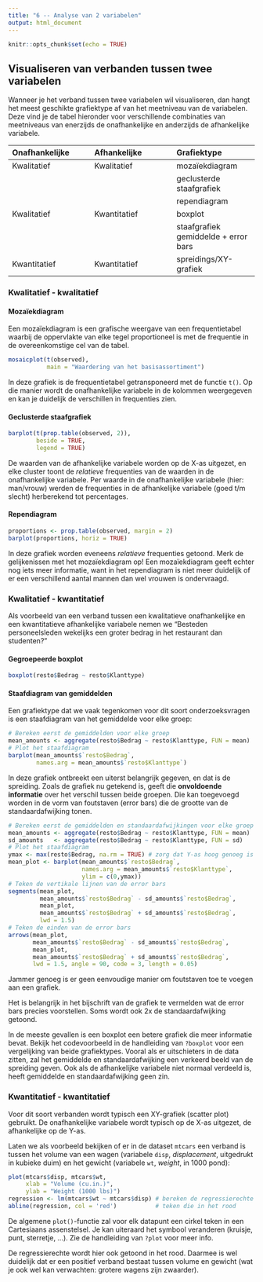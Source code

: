 ```yaml
---
title: "6 -- Analyse van 2 variabelen"
output: html_document
---
```


```r
knitr::opts_chunk$set(echo = TRUE)
```

## Visualiseren van verbanden tussen twee variabelen

Wanneer je het verband tussen twee variabelen wil visualiseren, dan hangt het meest geschikte grafiektype af van het meetniveau van de variabelen. Deze vind je de tabel hieronder voor verschillende combinaties van meetniveaus van enerzijds de onafhankelijke en anderzijds de afhankelijke variabele.

| Onafhankelijke | Afhankelijke | Grafiektype                           |
| :---           | :---         | :---                                  |
| Kwalitatief    | Kwalitatief  | mozaïekdiagram                        |
|                |              | geclusterde staafgrafiek              |
|                |              | rependiagram                          |
| Kwalitatief    | Kwantitatief | boxplot                               |
|                |              | staafgrafiek gemiddelde + error bars  |
| Kwantitatief   | Kwantitatief | spreidings/XY-grafiek                 |

### Kwalitatief - kwalitatief

#### Mozaïekdiagram

Een mozaïekdiagram is een grafische weergave van een frequentietabel waarbij de oppervlakte van elke tegel proportioneel is met de frequentie in de overeenkomstige cel van de tabel.

```r
mosaicplot(t(observed),
           main = "Waardering van het basisassortiment")
```

In deze grafiek is de frequentietabel getransponeerd met de functie `t()`. Op die manier wordt de onafhankelijke variabele in de kolommen weergegeven en kan je duidelijk de verschillen in frequenties zien.

#### Geclusterde staafgrafiek

```r
barplot(t(prop.table(observed, 2)),
        beside = TRUE,
        legend = TRUE)
```

De waarden van de afhankelijke variabele worden op de X-as uitgezet, en elke cluster toont de *relatieve* frequenties van de waarden in de onafhankelijke variabele. Per waarde in de onafhankelijke variabele (hier: man/vrouw) werden de frequenties in de afhankelijke variabele (goed t/m slecht) herberekend tot percentages.

#### Rependiagram

```r
proportions <- prop.table(observed, margin = 2)
barplot(proportions, horiz = TRUE)
```

In deze grafiek worden eveneens *relatieve* frequenties getoond. Merk de gelijkenissen met het mozaïekdiagram op! Een mozaïekdiagram geeft echter nog iets meer informatie, want in het rependiagram is niet meer duidelijk of er een verschillend aantal mannen dan wel vrouwen is ondervraagd.

### Kwalitatief - kwantitatief

Als voorbeeld van een verband tussen een kwalitatieve onafhankelijke en een kwantitatieve afhankelijke variabele nemen we "Besteden personeelsleden wekelijks een groter bedrag in het restaurant dan studenten?"

#### Gegroepeerde boxplot

```r
boxplot(resto$Bedrag ~ resto$Klanttype)
```

#### Staafdiagram van gemiddelden

Een grafiektype dat we vaak tegenkomen voor dit soort onderzoeksvragen is een staafdiagram van het gemiddelde voor elke groep:

```r
# Bereken eerst de gemiddelden voor elke groep
mean_amounts <- aggregate(resto$Bedrag ~ resto$Klanttype, FUN = mean)
# Plot het staafdiagram
barplot(mean_amounts$`resto$Bedrag`,
        names.arg = mean_amounts$`resto$Klanttype`)
```

In deze grafiek ontbreekt een uiterst belangrijk gegeven, en dat is de spreiding. Zoals de grafiek nu getekend is, geeft die **onvoldoende informatie** over het verschil tussen beide groepen. Die kan toegevoegd worden in de vorm van foutstaven (error bars) die de grootte van de standaardafwijking tonen.

```r
# Bereken eerst de gemiddelden en standaardafwijkingen voor elke groep
mean_amounts <- aggregate(resto$Bedrag ~ resto$Klanttype, FUN = mean)
sd_amounts   <- aggregate(resto$Bedrag ~ resto$Klanttype, FUN = sd)
# Plot het staafdiagram
ymax <- max(resto$Bedrag, na.rm = TRUE) # zorg dat Y-as hoog genoeg is
mean_plot <- barplot(mean_amounts$`resto$Bedrag`,
                     names.arg = mean_amounts$`resto$Klanttype`,
                     ylim = c(0,ymax))
# Teken de vertikale lijnen van de error bars
segments(mean_plot,
         mean_amounts$`resto$Bedrag` - sd_amounts$`resto$Bedrag`,
         mean_plot,
         mean_amounts$`resto$Bedrag` + sd_amounts$`resto$Bedrag`,
         lwd = 1.5)
# Teken de einden van de error bars
arrows(mean_plot,
       mean_amounts$`resto$Bedrag` - sd_amounts$`resto$Bedrag`,
       mean_plot,
       mean_amounts$`resto$Bedrag` + sd_amounts$`resto$Bedrag`,
       lwd = 1.5, angle = 90, code = 3, length = 0.05)
```

Jammer genoeg is er geen eenvoudige manier om foutstaven toe te voegen aan een grafiek. 
 
Het is belangrijk in het bijschrift van de grafiek te vermelden wat de error bars precies voorstellen. Soms wordt ook 2x de standaardafwijking getoond.

In de meeste gevallen is een boxplot een betere grafiek die meer informatie bevat. Bekijk het codevoorbeeld in de handleiding van `?boxplot` voor een vergelijking van beide grafiektypes. Vooral als er uitschieters in de data zitten, zal het gemiddelde en standaardafwijking een verkeerd beeld van de spreiding geven. Ook als de afhankelijke variabele niet normaal verdeeld is, heeft gemiddelde en standaardafwijking geen zin.

### Kwantitatief - kwantitatief

Voor dit soort verbanden wordt typisch een XY-grafiek (scatter plot) gebruikt. De onafhankelijke variabele wordt typisch op de X-as uitgezet, de afhankelijke op de Y-as.

Laten we als voorbeeld bekijken of er in de dataset `mtcars` een verband is tussen het volume van een wagen (variabele `disp`, *displacement*, uitgedrukt in kubieke duim) en het gewicht (variabele `wt`, *weight*, in 1000 pond):

```r
plot(mtcars$disp, mtcars$wt,
     xlab = "Volume (cu.in.)",
     ylab = "Weight (1000 lbs)")
regression <- lm(mtcars$wt ~ mtcars$disp) # bereken de regressierechte
abline(regression, col = 'red')           # teken die in het rood
```

De algemene `plot()`-functie zal voor elk datapunt een cirkel teken in een Cartesiaans assenstelsel. Je kan uiteraard het symbool veranderen (kruisje, punt, sterretje, ...). Zie de handleiding van `?plot` voor meer info.

De regressierechte wordt hier ook getoond in het rood. Daarmee is wel duidelijk dat er een positief verband bestaat tussen volume en gewicht (wat je ook wel kan verwachten: grotere wagens zijn zwaarder).
